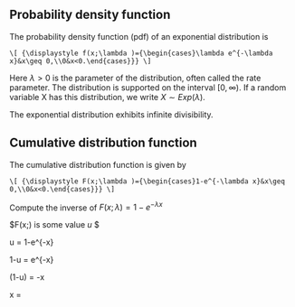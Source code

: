

## Probability density function

The probability density function (pdf) of an exponential distribution is

    \[ {\displaystyle f(x;\lambda )={\begin{cases}\lambda e^{-\lambda x}&x\geq 0,\\0&x<0.\end{cases}}} \]

Here $\lambda > 0$ is the parameter of the distribution, often called the rate parameter. The distribution is supported on the interval $[0, \infty)$. 
If a random variable X has this distribution, we write $X \sim Exp(\lambda)$.

The exponential distribution exhibits infinite divisibility.

## Cumulative distribution function

The cumulative distribution function is given by

    \[ {\displaystyle F(x;\lambda )={\begin{cases}1-e^{-\lambda x}&x\geq 0,\\0&x<0.\end{cases}}} \]


Compute the inverse of $F(x;\lambda ) = 1-e^{-\lambda x}$

$F(x;\lambda ) is some value $u$ \in [0,1]$

u = 1-e^{-\lambda x}

1-u  = e^{-\lambda x}

\log(1-u) = -\lambda x

x = \frac{\log(1-u)}{-\lambda}
